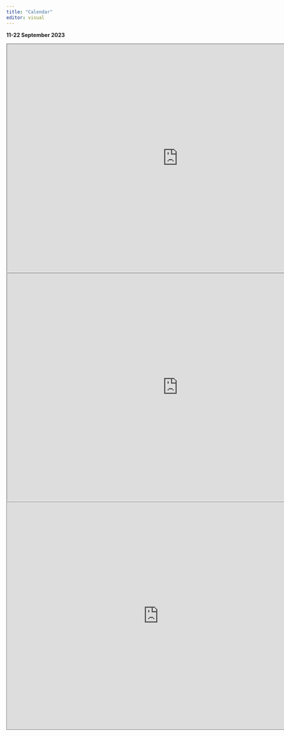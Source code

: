 ```yaml
---
title: "Calendar"
editor: visual
---
```


**11-22 September 2023**

<iframe width="900" height="600" src="https://docs.google.com/spreadsheets/d/e/2PACX-1vRLiWG8-yKRB3l3V-F4a0ZVrmpunM-2TlbSa4Lhm0vQgCOI76CSgQwZZeHlc-B2k1uvw09apKIVACSf/pubhtml?widget=true&amp;headers=false"></iframe>

<iframe width="900" height="600" src="https://docs.google.com/spreadsheets/d/e/2PACX-1vRBGpj6cDQMTFDTUIQKmLkM7OFChkTjknM865DE2CqiEJLJqBZEwNjMrpV5u7wJJYhC83PBpEz25_ps/pubhtml?widget=true&amp;headers=false">

</iframe>

<iframe src="https://calendar.google.com/calendar/embed?height=600&amp;wkst=1&amp;ctz=Pacific%2FHonolulu&amp;showPrint=0&amp;src=N3RnZGRudW9jMWhxOHU0dnNuZDU0anFzamNAZ3JvdXAuY2FsZW5kYXIuZ29vZ2xlLmNvbQ&amp;color=%23009688" style="border:solid 1px #777" width="800" height="600" frameborder="0" scrolling="no">

</iframe>
